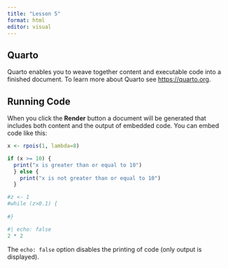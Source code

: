 ```yaml
---
title: "Lesson 5"
format: html
editor: visual
---
```


## Quarto

Quarto enables you to weave together content and executable code into a finished document. To learn more about Quarto see <https://quarto.org>.

## Running Code

When you click the **Render** button a document will be generated that includes both content and the output of embedded code. You can embed code like this:

```r
x <- rpois(1, lambda=8)

if (x >= 10) {
  print("x is greater than or equal to 10")
  } else {
    print("x is not greater than or equal to 10")
  }
```

```r
#z <- 1
#while (z>0.1) {
  
#}

```

```r
#| echo: false
2 * 2
```

The `echo: false` option disables the printing of code (only output is displayed).
